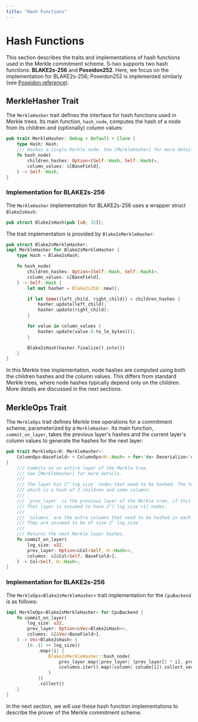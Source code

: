 ```yaml
---
title: "Hash Functions"
---
```



# Hash Functions

This section describes the traits and implementations of hash functions used in the Merkle commitment scheme. S-two supports two hash functions: **BLAKE2s-256** and **Poseidon252**. Here, we focus on the implementation for BLAKE2s-256; Poseidon252 is implemented similarly (see [Poseidon reference](https://docs.starknet.io/learn/protocol/cryptography#poseidon-hash)).


## MerkleHasher Trait

The `MerkleHasher` trait defines the interface for hash functions used in Merkle trees. Its main function, `hash_node`, computes the hash of a node from its children and (optionally) column values:

```rust
pub trait MerkleHasher: Debug + Default + Clone {
    type Hash: Hash;
    /// Hashes a single Merkle node. See [MerkleHasher] for more details.
    fn hash_node(
        children_hashes: Option<(Self::Hash, Self::Hash)>,
        column_values: &[BaseField],
    ) -> Self::Hash;
}
```

### Implementation for BLAKE2s-256 

The `MerkleHasher` implementation for BLAKE2s-256 uses a wrapper struct `Blake2sHash`:

```rust
pub struct Blake2sHash(pub [u8; 32]);
```

The trait implementation is provided by `Blake2sMerkleHasher`:

```rust
pub struct Blake2sMerkleHasher;
impl MerkleHasher for Blake2sMerkleHasher {
    type Hash = Blake2sHash;

    fn hash_node(
        children_hashes: Option<(Self::Hash, Self::Hash)>,
        column_values: &[BaseField],
    ) -> Self::Hash {
        let mut hasher = Blake2s256::new();

        if let Some((left_child, right_child)) = children_hashes {
            hasher.update(left_child);
            hasher.update(right_child);
        }

        for value in column_values {
            hasher.update(value.0.to_le_bytes());
        }

        Blake2sHash(hasher.finalize().into())
    }
}
```

In this Merkle tree implementation, node hashes are computed using both the children hashes and the column values. This differs from standard Merkle trees, where node hashes typically depend only on the children. More details are discussed in the next sections.

## MerkleOps Trait

The `MerkleOps` trait defines Merkle tree operations for a commitment scheme, parameterized by a `MerkleHasher`. Its main function, `commit_on_layer`, takes the previous layer's hashes and the current layer's column values to generate the hashes for the next layer:

```rust
pub trait MerkleOps<H: MerkleHasher>:
    ColumnOps<BaseField> + ColumnOps<H::Hash> + for<'de> Deserialize<'de> + Serialize
{
    /// Commits on an entire layer of the Merkle tree.
    /// See [MerkleHasher] for more details.
    ///
    /// The layer has 2^`log_size` nodes that need to be hashed. The topmost layer has 1 node,
    /// which is a hash of 2 children and some columns.
    ///
    /// `prev_layer` is the previous layer of the Merkle tree, if this is not the leaf layer.
    /// That layer is assumed to have 2^(`log_size`+1) nodes.
    ///
    /// `columns` are the extra columns that need to be hashed in each node.
    /// They are assumed to be of size 2^`log_size`.
    ///
    /// Returns the next Merkle layer hashes.
    fn commit_on_layer(
        log_size: u32,
        prev_layer: Option<&Col<Self, H::Hash>>,
        columns: &[&Col<Self, BaseField>],
    ) -> Col<Self, H::Hash>;
}
```

### Implementation for BLAKE2s-256

The `MerkleOps<Blake2sMerkleHasher>` trait implementation for the `CpuBackend` is as follows:

```rust
impl MerkleOps<Blake2sMerkleHasher> for CpuBackend {
    fn commit_on_layer(
        log_size: u32,
        prev_layer: Option<&Vec<Blake2sHash>>,
        columns: &[&Vec<BaseField>],
    ) -> Vec<Blake2sHash> {
        (0..(1 << log_size))
            .map(|i| {
                Blake2sMerkleHasher::hash_node(
                    prev_layer.map(|prev_layer| (prev_layer[2 * i], prev_layer[2 * i + 1])),
                    &columns.iter().map(|column| column[i]).collect_vec(),
                )
            })
            .collect()
    }
}
```

In the next section, we will use these hash function implementations to describe the prover of the Merkle commitment scheme.
